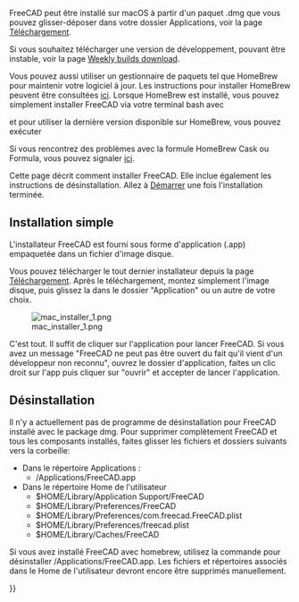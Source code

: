 <languages/>

{{Docnav/fr
|[[Install_on_Linux/fr|Installation sous Linux]]
|[[Installing_additional_components/fr|Logiciels supplémentaires]]
}}

FreeCAD peut être installé sur macOS à partir d'un paquet .dmg que vous pouvez glisser-déposer dans votre dossier Applications, voir la page [[Download/fr|Téléchargement]].

Si vous souhaitez télécharger une version de développement, pouvant être instable, voir la page [https://github.com/FreeCAD/FreeCAD-Bundle/releases/tag/weekly-builds Weekly builds download].

Vous pouvez aussi utiliser un gestionnaire de paquets tel que HomeBrew pour maintenir votre logiciel à jour. Les instructions pour installer HomeBrew peuvent être consultées [https://brew.sh/ ici]. Lorsque HomeBrew est installé, vous pouvez simplement installer FreeCAD via votre terminal bash avec 

{{Code|code=
brew install --cask freecad
}}

et pour utiliser la dernière version disponible sur HomeBrew, vous pouvez exécuter

{{Code|code=
brew install freecad
}}

Si vous rencontrez des problèmes avec la formule HomeBrew Cask ou Formula, vous pouvez signaler [https://github.com/FreeCAD/homebrew-freecad ici]. 

Cette page décrit comment installer FreeCAD. Elle inclue également les instructions de désinstallation. Allez à [[Getting_started/fr|Démarrer]] une fois l'installation terminée.

<span id="Simple_installation"></span>
== Installation simple ==

L'installateur FreeCAD est fourni sous forme d'application (.app) empaquetée dans un fichier d'image disque.

Vous pouvez télécharger le tout dernier installateur depuis la page [[Download/fr|Téléchargement]]. Après le téléchargement, montez simplement l'image disque, puis glissez la dans le dossier "Application" ou un autre de votre choix.

[[File:mac_installer_1.png]]

C'est tout. Il suffit de cliquer sur l'application pour lancer FreeCAD. Si vous avez un message "FreeCAD ne peut pas être ouvert du fait qu'il vient d'un développeur non reconnu", ouvrez le dossier d'application, faites un clic droit sur l'app puis cliquer sur "ouvrir" et accepter de lancer l'application.

<span id="Uninstallation"></span>
== Désinstallation ==

Il n'y a actuellement pas de programme de désinstallation pour FreeCAD installé avec le package dmg. Pour supprimer complètement FreeCAD et tous les composants installés, faites glisser les fichiers et dossiers suivants vers la corbeille:

*Dans le répertoire Applications :
**/Applications/FreeCAD.app
*Dans le répertoire Home de l'utilisateur
**$HOME/Library/Application Support/FreeCAD
**$HOME/Library/Preferences/FreeCAD
**$HOME/Library/Preferences/com.freecad.FreeCAD.plist
**$HOME/Library/Preferences/freecad.plist
**$HOME/Library/Caches/FreeCAD

Si vous avez installé FreeCAD avec homebrew, utilisez la commande {{incode|brew uninstall freecad}} pour désinstaller /Applications/FreeCAD.app. Les fichiers et répertoires associés dans le Home de l'utilisateur devront encore être supprimés manuellement.


{{Docnav/fr
|[[Install_on_Linux/fr|Installation sous Linux]]
|[[Installing_additional_components/fr|Logiciels supplémentaires]]
}}

{{Userdocnavi{{#translation:}}}}